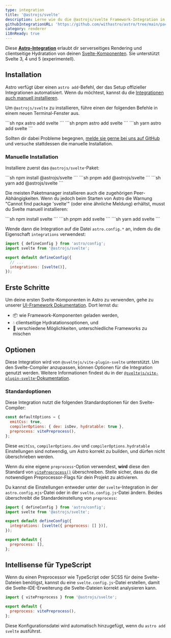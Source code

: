 ```yaml
---
type: integration
title: '@astrojs/svelte'
description: Lerne wie du die @astrojs/svelte Framework-Integration in deinem Astro-Projekt verwendest, um den Component-Support auszubauen.
githubIntegrationURL: 'https://github.com/withastro/astro/tree/main/packages/integrations/svelte/'
category: renderer
i18nReady: true
---
```



Diese **[Astro-Integration][astro-integration]** erlaubt dir serverseitiges Rendering und clientseitige Hydratation von deinen [Svelte-Komponenten](https://svelte.dev). Sie unterstützt Svelte 3, 4 und 5 (experimentell).

## Installation

Astro verfügt über einen `astro add`-Befehl, der das Setup offizieller Integrationen automatisiert. Wenn du möchtest, kannst du die [Integrationen auch manuell installieren](#manuelle-installation).

Um `@astrojs/svelte` zu installieren, führe einen der folgenden Befehle in einem neuen Terminal-Fenster aus.

<PackageManagerTabs>
  <Fragment slot="npm">
  ```sh
  npx astro add svelte
  ```
  </Fragment>
  <Fragment slot="pnpm">
  ```sh
  pnpm astro add svelte
  ```
  </Fragment>
  <Fragment slot="yarn">
  ```sh
  yarn astro add svelte
  ```
  </Fragment>
</PackageManagerTabs>

Sollten dir dabei Probleme begegnen, [melde sie gerne bei uns auf GitHub](https://github.com/withastro/astro/issues) und versuche stattdessen die manuelle Installation.

### Manuelle Installation

Installiere zuerst das `@astrojs/svelte`-Paket:

<PackageManagerTabs>
  <Fragment slot="npm">
  ```sh
  npm install @astrojs/svelte
  ```
  </Fragment>
  <Fragment slot="pnpm">
  ```sh
  pnpm add @astrojs/svelte
  ```
  </Fragment>
  <Fragment slot="yarn">
  ```sh
  yarn add @astrojs/svelte
  ```
  </Fragment>
</PackageManagerTabs>

Die meisten Paketmanager installieren auch die zugehörigen Peer-Abhängigkeiten. Wenn du jedoch beim Starten von Astro die Warnung "Cannot find package 'svelte'" (oder eine ähnliche Meldung) erhältst, musst du Svelte manuell installieren:

<PackageManagerTabs>
  <Fragment slot="npm">
  ```sh
  npm install svelte
  ```
  </Fragment>
  <Fragment slot="pnpm">
  ```sh
  pnpm add svelte
  ```
  </Fragment>
  <Fragment slot="yarn">
  ```sh
  yarn add svelte
  ```
  </Fragment>
</PackageManagerTabs>

Wende dann die Integration auf die Datei `astro.config.*` an, indem du die Eigenschaft `integrations` verwendest:

```js title="astro.config.mjs" ins={2} ins="svelte()"
import { defineConfig } from 'astro/config';
import svelte from '@astrojs/svelte';

export default defineConfig({
  // ...
  integrations: [svelte()],
});
```

## Erste Schritte

Um deine ersten Svelte-Komponenten in Astro zu verwenden, gehe zu unserer [UI-Framework Dokumentation][astro-ui-frameworks]. Dort lernst du:

* 📦 wie Framework-Komponenten geladen werden,
* 💧 clientseitige Hydratationsoptionen, und
* 🤝 verschiedene Möglichkeiten, unterschiedliche Frameworks zu mischen

## Optionen

Diese Integration wird von `@sveltejs/vite-plugin-svelte` unterstützt. Um den Svelte-Compiler anzupassen, können Optionen für die Integration genutzt werden. Weitere Informationen findest du in der [`@sveltejs/vite-plugin-svelte`-Dokumentation](https://github.com/sveltejs/vite-plugin-svelte/blob/HEAD/docs/config.md).

### Standardoptionen

Diese Integration nutzt die folgenden Standardoptionen für den Svelte-Compiler:

```js
const defaultOptions = {
  emitCss: true,
  compilerOptions: { dev: isDev, hydratable: true },
  preprocess: vitePreprocess(),
};
```

Diese `emitCss`, `compilerOptions.dev` und `compilerOptions.hydratable` Einstellungen sind notwendig, um Astro korrekt zu builden, und dürfen nicht überschrieben werden.

Wenn du eine eigene `preprocess`-Option verwendest, **wird** diese den Standard von [`vitePreprocess()`](https://github.com/sveltejs/vite-plugin-svelte/blob/HEAD/docs/preprocess.md) überschreiben. Stelle sicher, dass du die notwendigen Preprocessor-Flags für dein Projekt zu aktivieren.

Du kannst die Einstellungen entweder unter der `svelte`-Integration in der `astro.config.mjs`-Datei oder in der `svelte.config.js`-Datei ändern. Beides überschreibt die Standardeinstellung von `preprocess`:

```js title="astro.config.mjs" "preprocess: []"
import { defineConfig } from 'astro/config';
import svelte from '@astrojs/svelte';

export default defineConfig({
  integrations: [svelte({ preprocess: [] })],
});
```

```js title="svelte.config.js"
export default {
  preprocess: [],
};
```

## Intellisense für TypeScript

<Since v="2.0.0" pkg="@astrojs/svelte" />

Wenn du einen Preprocessor wie TypeScript oder SCSS für deine Svelte-Dateien benötigst, kannst du eine `svelte.config.js`-Datei erstellen, damit die Svelte-IDE-Erweiterung die Svelte-Dateien korrekt analysieren kann.

```js title="svelte.config.js"
import { vitePreprocess } from '@astrojs/svelte';

export default {
  preprocess: vitePreprocess(),
};
```

Diese Konfigurationsdatei wird automatisch hinzugefügt, wenn du `astro add svelte` ausführst.

[astro-integration]: /de/guides/integrations-guide/

[astro-ui-frameworks]: /de/guides/framework-components/#using-framework-components